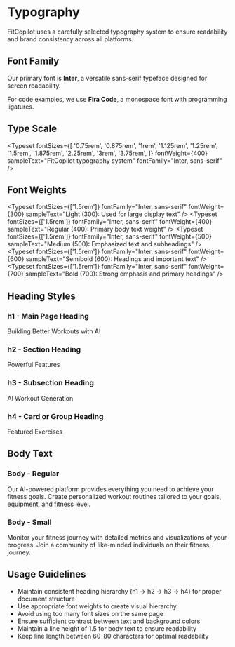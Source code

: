
<Meta title="Foundations/Typography" />

# Typography

FitCopilot uses a carefully selected typography system to ensure readability and brand consistency across all platforms.

## Font Family

Our primary font is **Inter**, a versatile sans-serif typeface designed for screen readability.

For code examples, we use **Fira Code**, a monospace font with programming ligatures.

## Type Scale

<Typeset
  fontSizes={[
    '0.75rem',
    '0.875rem',
    '1rem',
    '1.125rem',
    '1.25rem',
    '1.5rem',
    '1.875rem',
    '2.25rem',
    '3rem',
    '3.75rem',
  ]}
  fontWeight={400}
  sampleText="FitCopilot typography system"
  fontFamily="Inter, sans-serif"
/>

## Font Weights

<Typeset
  fontSizes={['1.5rem']}
  fontFamily="Inter, sans-serif"
  fontWeight={300}
  sampleText="Light (300): Used for large display text"
/>
<Typeset
  fontSizes={['1.5rem']}
  fontFamily="Inter, sans-serif"
  fontWeight={400}
  sampleText="Regular (400): Primary body text weight"
/>
<Typeset
  fontSizes={['1.5rem']}
  fontFamily="Inter, sans-serif"
  fontWeight={500}
  sampleText="Medium (500): Emphasized text and subheadings"
/>
<Typeset
  fontSizes={['1.5rem']}
  fontFamily="Inter, sans-serif"
  fontWeight={600}
  sampleText="Semibold (600): Headings and important text"
/>
<Typeset
  fontSizes={['1.5rem']}
  fontFamily="Inter, sans-serif"
  fontWeight={700}
  sampleText="Bold (700): Strong emphasis and primary headings"
/>

## Heading Styles

### h1 - Main Page Heading
<div style={{ fontFamily: 'Inter, sans-serif', fontSize: '3rem', fontWeight: 700, lineHeight: 1.2, marginBottom: '1rem' }}>
  Building Better Workouts with AI
</div>

### h2 - Section Heading
<div style={{ fontFamily: 'Inter, sans-serif', fontSize: '2.25rem', fontWeight: 700, lineHeight: 1.3, marginBottom: '1rem' }}>
  Powerful Features
</div>

### h3 - Subsection Heading
<div style={{ fontFamily: 'Inter, sans-serif', fontSize: '1.5rem', fontWeight: 600, lineHeight: 1.4, marginBottom: '1rem' }}>
  AI Workout Generation
</div>

### h4 - Card or Group Heading
<div style={{ fontFamily: 'Inter, sans-serif', fontSize: '1.25rem', fontWeight: 600, lineHeight: 1.4, marginBottom: '1rem' }}>
  Featured Exercises
</div>

## Body Text

### Body - Regular
<div style={{ fontFamily: 'Inter, sans-serif', fontSize: '1rem', fontWeight: 400, lineHeight: 1.5, marginBottom: '1rem' }}>
  Our AI-powered platform provides everything you need to achieve your fitness goals. Create personalized workout routines tailored to your goals, equipment, and fitness level.
</div>

### Body - Small
<div style={{ fontFamily: 'Inter, sans-serif', fontSize: '0.875rem', fontWeight: 400, lineHeight: 1.5, marginBottom: '1rem' }}>
  Monitor your fitness journey with detailed metrics and visualizations of your progress. Join a community of like-minded individuals on their fitness journey.
</div>

## Usage Guidelines

- Maintain consistent heading hierarchy (h1 → h2 → h3 → h4) for proper document structure
- Use appropriate font weights to create visual hierarchy
- Avoid using too many font sizes on the same page
- Ensure sufficient contrast between text and background colors
- Maintain a line height of 1.5 for body text to ensure readability
- Keep line length between 60-80 characters for optimal readability 